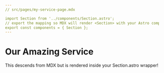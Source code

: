 ```yaml
---
// src/pages/my-service-page.mdx

import Section from '../components/Section.astro';
// export the mapping so MDX will render <Section> with your Astro component
export const components = { Section };
---
```


# Our Amazing Service


<Section
  collection="services"
  query="getAll"
  variant="services"
  component={ServiceCard}
>
  <p>
    This descends from MDX but is rendered inside your Section.astro wrapper!
  </p>
</Section>
